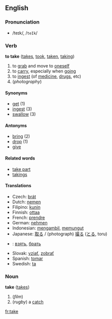 ==English==
=== Pronunciation ===
*/teɪk/, /<tt>teIk</tt>/

=== Verb ===
'''to take''' ([[takes]], [[took]], [[taken]], [[taking]])

# to [[grab]] and move to [[oneself]]
# to [[carry]], especially when [[go]]ing
# to [[ingest]] (of [[medicine]], [[drug]]s, etc)
# (''photography'') {{stub}}

====Synonyms====
*[[get]] (1)
*[[ingest]] (3)
*[[swallow]] (3)

====Antonyms====
*[[bring]] (2)
*[[drop]] (1)
*[[give]]

====Related words====
*[[take part]]
*[[takings]]

==== Translations ====
*Czech: [[brát]]
*Dutch: [[nemen]]
*Filipino: [[kunin]]
*Finnish: [[ottaa]]
*French: [[prendre]]
*German: [[nehmen]]
*Indonesian: [[ambil|mengambil]], [[pungut|memungut]]
*Japanese: [[取る]] / (photograph) [[撮る]] ([[とる]], toru)
*{{ru}}: [[взять]], [[брать]]
*Slovak: [[vziať]], [[zobrať]]
*Spanish: [[tomar]]
*Swedish: [[ta]]

===Noun===
'''take''' ([[takes]])

# (''film'') {{stub}}
# (''rugby'') a [[catch]]

[[fr:take]]